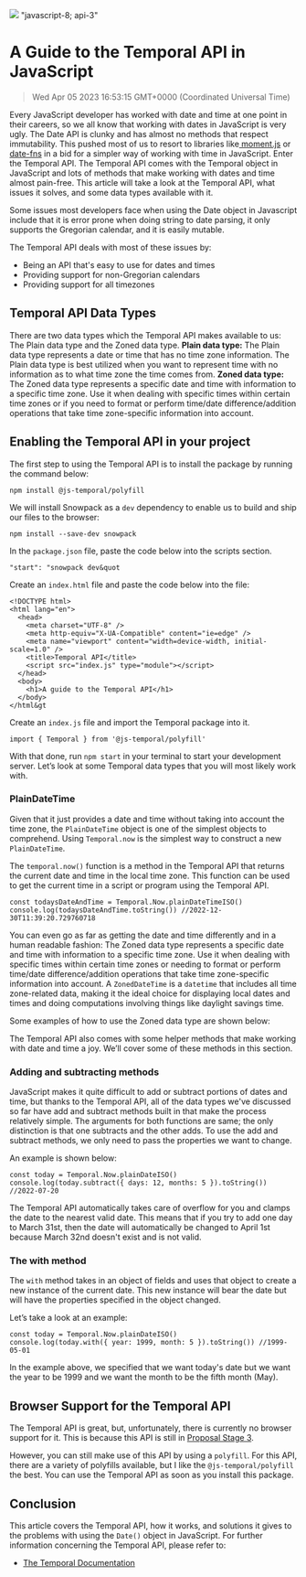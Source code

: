 ![](https://uploads-ssl.webflow.com/6143afec68f555387049efb3/63f79bd786668cf4a79bf1b0_temporalapi_008b3fa859323e7ddec5f8d8808d26ec_2000.jpeg)
"javascript-8; api-3"
# A Guide to the Temporal API in JavaScript
> Wed Apr 05 2023 16:53:15 GMT+0000 (Coordinated Universal Time)

Every JavaScript developer has worked with date and time at one point in their careers, so we all know that working with dates in JavaScript is very ugly. The Date API is clunky and has almost no methods that respect immutability. This pushed most of us to resort to libraries like<a href="https://momentjs.com/" target="_blank" rel="noopener noreferrer"> moment.js</a> or<a href="https://date-fns.org/" target="_blank" rel="noopener noreferrer"> date-fns</a> in a bid for a simpler way of working with time in JavaScript. Enter the Temporal API.
 The Temporal API comes with the Temporal object in JavaScript and lots of methods that make working with dates and time almost pain-free. This article will take a look at the Temporal API, what issues it solves, and some data types available with it.

Some issues most developers face when using the Date object in Javascript include that it is error prone when doing string to date parsing, it only supports the Gregorian calendar, and it is easily mutable.

The Temporal API deals with most of these issues by:
- Being an API that's easy to use for dates and times
- Providing support for non-Gregorian calendars
- Providing support for all timezones

## **Temporal API Data Types**
There are two data types which the Temporal API makes available to us: The Plain data type and the Zoned data type.
**Plain data type:** The Plain data type represents a date or time that has no time zone information. The Plain data type is best utilized when you want to represent time with no information as to what time zone the time comes from.
**Zoned data type:** The Zoned data type represents a specific date and time with information to a specific time zone. Use it when dealing with specific times within certain time zones or if you need to format or perform time/date difference/addition operations that take time zone-specific information into account.

## **Enabling the Temporal API in your project**

The first step to using the Temporal API is to install the package by running the command below:
```
npm install @js-temporal/polyfill
```

We will install Snowpack as a ```dev``` dependency to enable us to build and ship our files to the browser:

```
npm install --save-dev snowpack
```
In the ```package.json``` file, paste the code below into the scripts section.
```
"start": "snowpack dev&quot
```
Create an ```index.html``` file and paste the code below into the file:
```
<!DOCTYPE html>
<html lang="en">
  <head>
    <meta charset="UTF-8" />
    <meta http-equiv="X-UA-Compatible" content="ie=edge" />
    <meta name="viewport" content="width=device-width, initial-scale=1.0" />
    <title>Temporal API</title>
    <script src="index.js" type="module"></script>
  </head>
  <body>
    <h1>A guide to the Temporal API</h1>
  </body>
</html&gt
```
Create an ```index.js``` file and import the Temporal package into it.
```
import { Temporal } from '@js-temporal/polyfill'
```
With that done, run ```npm start``` in your terminal to start your development server. Let’s look at some Temporal data types that you will most likely work with.

### PlainDateTime
Given that it just provides a date and time without taking into account the time zone, the ```PlainDateTime``` object is one of the simplest objects to comprehend. Using ```Temporal.now``` is the simplest way to construct a new ```PlainDateTime```.

The ```temporal.now()``` function is a method in the Temporal API that returns the current date and time in the local time zone. This function can be used to get the current time in a script or program using the Temporal API.
```
const todaysDateAndTime = Temporal.Now.plainDateTimeISO()
console.log(todaysDateAndTime.toString()) //2022-12-30T11:39:20.729760718
```
You can even go as far as getting the date and time differently and in a human readable fashion:
The Zoned data type represents a specific date and time with information to a specific time zone. Use it when dealing with specific times within certain time zones or needing to format or perform time/date difference/addition operations that take time zone-specific information into account. A ```ZonedDateTime``` is a ```datetime``` that includes all time zone-related data, making it the ideal choice for displaying local dates and times and doing computations involving things like daylight savings time.

Some examples of how to use the Zoned data type are shown below:

The Temporal API also comes with some helper methods that make working with date and time a joy. We’ll cover some of these methods in this section.

### Adding and subtracting methods
JavaScript makes it quite difficult to add or subtract portions of dates and time, but thanks to the Temporal API, all of the data types we've discussed so far have add and subtract methods built in that make the process relatively simple. The arguments for both functions are same; the only distinction is that one subtracts and the other adds. To use the add and subtract methods, we only need to pass the properties we want to change.

An example is shown below:
```
const today = Temporal.Now.plainDateISO()
console.log(today.subtract({ days: 12, months: 5 }).toString()) //2022-07-20
```
The Temporal API automatically takes care of overflow for you and clamps the date to the nearest valid date. This means that if you try to add one day to March 31st, then the date will automatically be changed to April 1st because March 32nd doesn't exist and is not valid.

### The with method
The ```with``` method takes in an object of fields and uses that object to create a new instance of the current date. This new instance will bear the date but will have the properties specified in the object changed.

Let’s take a look at an example:
```
const today = Temporal.Now.plainDateISO()
console.log(today.with({ year: 1999, month: 5 }).toString()) //1999-05-01
```
In the example above, we specified that we want today's date but we want the year to be 1999 and we want the month to be the fifth month (May).

## **Browser Support for the Temporal API**
The Temporal API is great, but, unfortunately, there is currently no browser support for it. This is because this API is still in <a href="https://code.pieces.app/blog/the-path-of-a-javascript-feature-from-concept-to-browser" target="_blank" rel="noopener noreferrer">Proposal Stage 3</a>.

However, you can still make use of this API by using a ```polyfill```. For this API, there are a variety of polyfills available, but I like the ```@js-temporal/polyfill``` the best. You can use the Temporal API as soon as you install this package.

## **Conclusion**

This article covers the Temporal API, how it works, and solutions it gives to the problems with using the ```Date()``` object in JavaScript. For further information concerning the Temporal API, please refer to:
- <a href="https://tc39.es/proposal-temporal/docs/" target="_blank" rel="noopener noreferrer">The Temporal Documentation</a>
